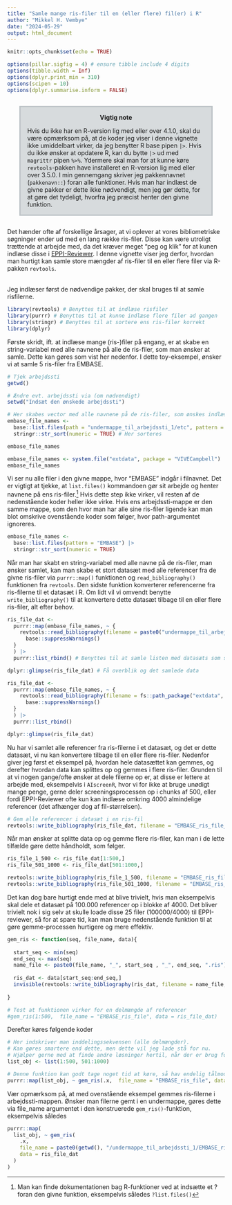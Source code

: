 ```yaml
---
title: "Samle mange ris-filer til en (eller flere) fil(er) i R"
author: "Mikkel H. Vembye"
date: "2024-05-29"
output: html_document
---
```


```r
knitr::opts_chunk$set(echo = TRUE)

options(pillar.sigfig = 4) # ensure tibble include 4 digits
options(tibble.width = Inf)
options(dplyr.print_min = 310)
options(scipen = 10)
options(dplyr.summarise.inform = FALSE)
```

<div class="warning" style='margin-left:2em; margin-right:2em; margin-bottom:2em; margin-top:2em; padding:0.1em; background-color: #d7dbdd; border: solid #bdc3c7 3px'>
<span>
<p style='margin-top:1em; text-align:center'>
<b>Vigtig note</b></p>
<p style='margin:1em'>
Hvis du ikke har en R-version lig med eller over 4.1.0, skal du være opmærksom på, at de koder jeg viser i denne vignette ikke umiddelbart virker, da jeg benytter R base pipen `|>`. Hvis du ikke ønsker at opdatere R, kan du bytte `|>` ud med `magrittr` pipen `%>%`. Ydermere skal man for at kunne køre `revtools`-pakken have installeret en R-version lig med eller over 3.5.0. I min gennemgang skriver jeg pakkennavnet (`pakkenavn::`) foran alle funktioner. Hvis man har indlæst de givne pakker er dette ikke nødvendigt, men jeg gør dette, for at gøre det tydeligt, hvorfra jeg præcist henter den givne funktion. 
</p></span>
</div>

Det hænder ofte af forskellige årsager, at vi oplever at vores bibliometriske søgninger ender ud med en lang række ris-filer. Disse kan være utroligt trættende at arbejde med, da det kræver meget "peg og klik" for at kunen indlæse disse i [EPPI-Reviewer](https://eppi.ioe.ac.uk/EPPIReviewer-Web/home). I denne vignette viser jeg derfor, hvordan man hurtigt kan samle store mængder af ris-filer til en eller flere filer via R-pakken `revtools`. 

<br />
Jeg indlæser først de nødvendige pakker, der skal bruges til at samle risfilerne. 

```r
library(revtools) # Benyttes til at indlæse risfiler
library(purrr) # Benyttes til at kunne indlæse flere filer ad gangen
library(stringr) # Benyttes til at sortere ens ris-filer korrekt
library(dplyr) 
```

Første skridt, ift. at indlæse mange (ris-)filer på engang, er at skabe en string-variabel med alle navnene på alle de ris-filer, som man ønsker at samle. Dette kan gøres som vist her nedenfor. I dette toy-eksempel, ønsker vi at samle 5 ris-filer fra EMBASE. 

```r

# Tjek arbejdssti
getwd()

# Ændre evt. arbejdssti via (om nødvendigt)
setwd("Indsæt den ønskede arbejdssti")

# Her skabes vector med alle navnene på de ris-filer, som ønskes indlæst
embase_file_names <- 
  base::list.files(path = "undermappe_til_arbejdssti_1/etc", pattern = "EMBASE") |> 
  stringr::str_sort(numeric = TRUE) # Her sorteres 

embase_file_names
```
```r
embase_file_names <- system.file("extdata", package = "VIVECampbell") |> list.files()
embase_file_names
```
Vi ser nu alle filer i den givne mappe, hvor "EMBASE" indgår i filnavnet. Det er vigtigt at tjekke, at `list.files()` kommandoen gør sit arbejde og henter navnene på ens ris-filer.^[Man kan finde dokumentationen bag R-funktioner ved at indsætte et ? foran den givne funktion, eksempelvis således `?list.files()`] Hvis dette step ikke virker, vil resten af de nedenstående koder heller ikke virke. Hvis ens arbejdssti-mappe er den samme mappe, som den hvor man har alle sine ris-filer ligende kan man blot omskrive ovenstående koder som følger, hvor path-argumentet ignoreres.
```r
embase_file_names <- 
  base::list.files(pattern = "EMBASE") |> 
  stringr::str_sort(numeric = TRUE) 
```

Når man har skabt en string-variabel med alle navne på de ris-filer, man ønsker samlet, kan man skabe et stort datasæt med alle referencer fra de givne ris-filer via `purrr::map()` funktionen og `read_bibliography()` funktionen fra `revtools`. Den sidste funktion konverterer referencerne fra ris-filerne til et datasæt i R. Om lidt vil vi omvendt benytte `write_bibliography()` til at konvertere dette datasæt tilbage til en eller flere ris-filer, alt efter behov.
```r
ris_file_dat <- 
  purrr::map(embase_file_names, ~ {
    revtools::read_bibliography(filename = paste0("undermappe_til_arbejdssti_1/", .x)) |> 
      base::suppressWarnings()
  }
  ) |> 
  purrr::list_rbind() # Benyttes til at samle listen med datasæts som skabes via map()

dplyr::glimpse(ris_file_dat) # Få overblik og det samlede data
```
```r
ris_file_dat <- 
  purrr::map(embase_file_names, ~ {
    revtools::read_bibliography(filename = fs::path_package("extdata", .x, package = "VIVECampbell")) |> 
      base::suppressWarnings()
  }
  ) |> 
  purrr::list_rbind()

dplyr::glimpse(ris_file_dat)
```
Nu har vi samlet alle referencer fra ris-filerne i et datasæt, og det er dette datasæt, vi nu kan konvertere tilbage til en eller flere ris-filer. Nedenfor giver jeg først et eksempel på, hvordan hele datasættet kan gemmes, og derefter hvordan data kan splittes op og gemmes i flere ris-filer. Grunden til at vi nogen gange/ofte ønsker at dele filerne op er, at disse er lettere at arbejde med, eksempelvis i `AIscreenR`, hvor vi for ikke at bruge unødigt mange penge, gerne deler screeningsprocessen op i chunks af 500, eller fordi EPPI-Reviewer ofte kun kan indlæse omkring 4000 almindelige referencer (det afhænger dog af fil-størrelsen). 
```r
# Gem alle referencer i datasæt i en ris-fil 
revtools::write_bibliography(ris_file_dat, filename = "EMBASE_ris_file_1_1000.ris", format = "ris")
```

Når man ønsker at splitte data op og gemme flere ris-filer, kan man i de lette tilfælde gøre dette håndholdt, som følger.
```r

ris_file_1_500 <- ris_file_dat[1:500,]
ris_file_501_1000 <- ris_file_dat[501:1000,]

revtools::write_bibliography(ris_file_1_500, filename = "EMBASE_ris_file_1_500.ris", format = "ris")
revtools::write_bibliography(ris_file_501_1000, filename = "EMBASE_ris_file_501_1000.ris", format = "ris")

```

Det kan dog bare hurtigt ende med at blive trivielt, hvis man eksempelvis skal dele et datasæt på 100.000 referencer op i blokke af 4000. Det bliver trivielt nok i sig selv at skulle loade disse 25 filer (100000/4000) til EPPI-reviewer, så for at spare tid, kan man bruge nedenstående funktion til at gøre gemme-processen hurtigere og mere effektiv. 

```r
gem_ris <- function(seq, file_name, data){
  
  start_seq <- min(seq)
  end_seq <- max(seq)
  name_file <- paste0(file_name, "_", start_seq , "_", end_seq, ".ris")
  
  ris_dat <- data[start_seq:end_seq,]
  invisible(revtools::write_bibliography(ris_dat, filename = name_file, format = "ris"))
  
}

# Test at funktionen virker for en delmængde af referencer
#gem_ris(1:500,  file_name = "EMBASE_ris_file", data = ris_file_dat)
```

Derefter køres følgende koder

```r

# Her indskriver man inddelingssekvensen (alle delmængder). 
# Kan gøres smartere end dette, men dette vil jeg lade stå for nu. 
# Hjælper gerne med at finde andre løsninger hertil, når der er brug for det. 
list_obj <- list(1:500, 501:1000) 

# Denne funktion kan godt tage noget tid at køre, så hav endelig tålmodighed
purrr::map(list_obj, ~ gem_ris(.x,  file_name = "EMBASE_ris_file", data = ris_file_dat))
```

Vær opmærksom på, at med ovenstående eksempel gemmes ris-filerne i arbejdssti-mappen. Ønsker man filerne gemt i en undermappe, gøres dette via file_name argumentet i den konstruerede `gem_ris()`-funktion, eksempelvis således 
```r
purrr::map(
  list_obj, ~ gem_ris(
    .x,  
    file_name = paste0(getwd(), "/undermappe_til_arbejdssti_1/EMBASE_ris_file"), 
    data = ris_file_dat
  )
)
```


